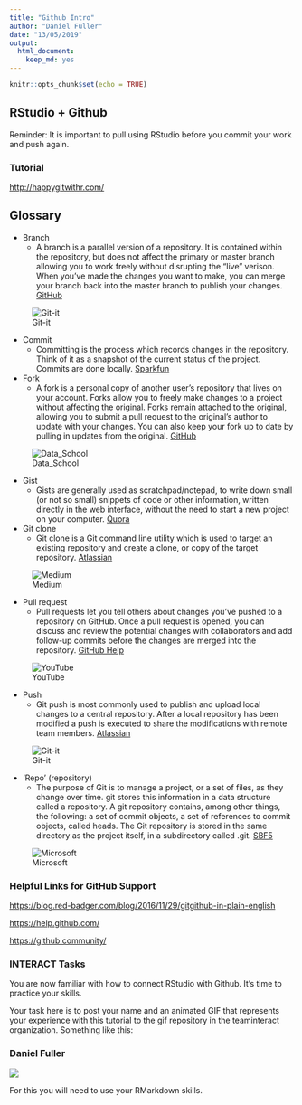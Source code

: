 ```yaml
---
title: "Github Intro"
author: "Daniel Fuller"
date: "13/05/2019"
output:
  html_document:
    keep_md: yes
---
```


```r
knitr::opts_chunk$set(echo = TRUE)
```

##  RStudio + Github

Reminder: It is important to pull using RStudio before you commit your work and push again. 

### Tutorial

[http://happygitwithr.com/](http://happygitwithr.com/)

## Glossary

- Branch
    - A branch is a parallel version of a repository. It is contained within the repository, but does not affect the primary or master branch allowing you to work freely without disrupting the "live" verison. When you've made the changes you want to make, you can merge your branch back into the master branch to publish your changes. [GitHub](https://help.github.com/articles/github-glossary/)

![Git-it](http://jlord.us/git-it/assets/imgs/branches.png) 

- Commit
    - Committing is the process which records changes in the repository. Think of it as a snapshot of the current status of the project. Commits are done locally. [Sparkfun](https://learn.sparkfun.com/tutorials/using-github-to-share-with-sparkfun/committing-pushing-and-pulling)

- Fork
    - A fork is a personal copy of another user's repository that lives on your account. Forks allow you to freely make changes to a project without affecting the original. Forks remain attached to the original, allowing you to submit a pull request to the original's author to update with your changes. You can also keep your fork up to date by pulling in updates from the original. [GitHub](https://help.github.com/articles/github-glossary/)
    
![Data_School](https://www.dataschool.io/content/images/2014/Mar/github1.png)

- Gist
    - Gists are generally used as scratchpad/notepad, to write down small (or not so small) snippets of code or other information, written directly in the web interface, without the need to start a new project on your computer. [Quora](https://www.quora.com/What-is-a-GitHub-gist)

- Git clone
    - Git clone is a Git command line utility which is used to target an existing repository and create a clone, or copy of the target repository. [Atlassian](https://www.atlassian.com/git/tutorials/setting-up-a-repository/git-clone)

![Medium](https://cdn-images-1.medium.com/max/1600/0*LsQht149BNbsiv5x.png)

- Pull request
    - Pull requests let you tell others about changes you've pushed to a repository on GitHub. Once a pull request is opened, you can discuss and review the potential changes with collaborators and add follow-up commits before the changes are merged into the repository. [GitHub Help](https://help.github.com/articles/about-pull-requests/)

![YouTube](https://i.ytimg.com/vi/hSbJaIdqwKg/maxresdefault.jpg)

- Push
    - Git push is most commonly used to publish and upload local changes to a central repository. After a local repository has been modified a push is executed to share the modifications with remote team members. [Atlassian](https://www.atlassian.com/git/tutorials/syncing/git-push)

![Git-it](http://jlord.us/git-it/assets/imgs/remotes.png)

- 'Repo' (repository)
    - The purpose of Git is to manage a project, or a set of files, as they change over time. git stores this information in a data structure called a repository. A git repository contains, among other things, the following: a set of commit objects, a set of references to commit objects, called heads. The Git repository is stored in the same directory as the project itself, in a subdirectory called .git. [SBF5](https://www.sbf5.com/~cduan/technical/git/git-1.shtml)

![Microsoft](https://docs.microsoft.com/en-us/azure/devops/_img/git_repositories.png)

### Helpful Links for GitHub Support

[https://blog.red-badger.com/blog/2016/11/29/gitgithub-in-plain-english](https://blog.red-badger.com/blog/2016/11/29/gitgithub-in-plain-english)

[https://help.github.com/](https://help.github.com/)

[https://github.community/](https://github.community/)

### INTERACT Tasks

You are now familiar with how to connect RStudio with Github. It's time to practice your skills.

Your task here is to post your name and an animated GIF that represents your experience with this tutorial to the gif repository in the teaminteract organization. Something like this:

### Daniel Fuller

![](https://media.giphy.com/media/dJtoGmnupA00QaJitW/giphy.gif)

For this you will need to use your RMarkdown skills.